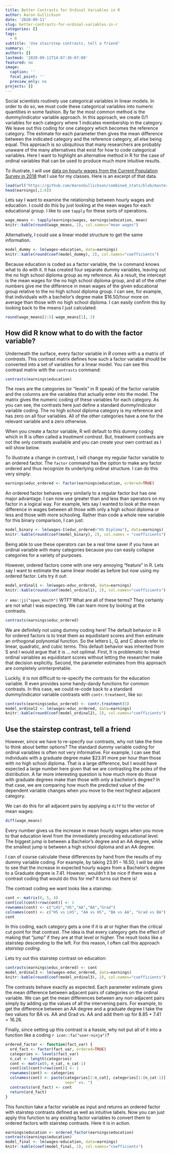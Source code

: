 ```yaml
---
title: Better Contrasts for Ordinal Variables in R
author: Aaron Gullickson
date: '2020-09-11'
slug: better-contrasts-for-ordinal-variables-in-r
categories: []
tags:
  - R
subtitle: 'Use stairstep contrasts, tell a friend'
summary: ''
authors: []
lastmod: '2020-09-11T14:07:36-07:00'
featured: no
image:
  caption: ''
  focal_point: ''
  preview_only: no
projects: []
---
```


Social scientists routinely use categorical variables in linear models. In order to do so, we must code these categorical variables into numeric quantities in some fashion. By far the most common method is the dummy/indicator variable approach. In this approach, we create 0/1 variables for each category where 1 indicates membership in the category. We leave out this coding for one category which becomes the reference category. The estimate for each parameter then gives the mean difference between the indicated category and the reference category, all else being equal. This approach is so ubiquitous that many researchers are probably unaware of the many alternatives that exist for how to code categorical variables. Here I want to highlight an alternative method in R for the case of ordinal variables that can be used to produce much more intuitive results.

To illustrate, I will use [data on hourly wages from the Current Population Survey in 2018](https://github.com/AaronGullickson/combined_stats/tree/master/example_datasets/earnings) that I use for my classes. Here is an excerpt of that data.

```r
load(url("https://github.com/AaronGullickson/combined_stats/blob/master/example_datasets/earnings/earnings.RData?raw=true"))
head(earnings[,1:6])
```

Lets say I want to examine the relationship between hourly wages and education. I could do this by just looking at the mean wages for each educational group. I like to use `tapply` for these sorts of operations.

```r
wage_means <- tapply(earnings$wages, earnings$education, mean)
knitr::kable(round(wage_means, 2), col.names="mean wages")
```

Alternatively, I could use a linear model structure to get the same information. 

```r
model_dummy <- lm(wages~education, data=earnings)
knitr::kable(round(coef(model_dummy), 2), col.names="coefficients")
```

Because education is coded as a factor variable, the `lm` command knows what to do with it. It has created four separate dummy variables, leaving out the no high school diploma group as my reference. As a result, the intercept is the mean wages for the no high school diploma group, and all of the other numbers give me the difference in mean wages of the given educational group relative to the no high school diploma group. I can see, for example, that individuals with a bachelor's degree make $16.50/hour more on average than those with no high school diploma. I can easily confirm this by looking back to the means I just calculated:

```r
round(wage_means[2:5]-wage_means[1], 2)
```

## How did R know what to do with the factor variable?

Underneath the surface, every factor variable in *R* comes with a a matrix of *contrasts*. This contrast matrix defines how such a factor variable should be converted into a set of variables for a linear model. You can see this contrast matrix with the `contrasts` command:

```r
contrasts(earnings$education)
```

The rows are the categories (or "levels" in R speak) of the factor variable and the columns are the variables that actually enter into the model. The matrix gives the numeric coding of these variables for each category. As you can see, the contrasts here just define a standard dummy/indicator variable coding. The no high school diploma category is my reference and has zero on all four variables. All of the other categories have a one for the relevant variable and a zero otherwise. 

When you create a factor variable, R will default to this dummy coding which in R is often called a *treatment contrast*. But, treatment contrasts are not the only contrasts available and you can create your own contrast as I will show below. 

To illustrate a change in contrast, I will change my regular factor variable to an ordered factor. The `factor` command has the option to make any factor ordered and thus recognize its underlying ordinal structure. I can do this very simply:

```r
earnings$educ_ordered <- factor(earnings$education, ordered=TRUE)
```

An ordered factor behaves very similarly to a regular factor but has one major advantage. I can now use greater than and less than operators on my factor in a logical way. For example, lets say I wanted to look at the mean difference in wages between all those with only a high school diploma or less and those with more schooling. Rather than code a whole new variable for this binary comparison, I can just:

```r
model_binary <- lm(wages~I(educ_ordered>"HS Diploma"), data=earnings)
knitr::kable(round(coef(model_binary), 2), col.names = "coefficients")
```

Being able to use these operators can be a real time saver if you have an ordinal variable with many categories because you can easily collapse categories for a variety of purposes. 

However, ordered factors come with one very annoying "feature" in R. Lets say I want to estimate the same linear model as before but now using my ordered factor. Lets try it out:

```r
model_ordinal1 <- lm(wages~educ_ordered, data=earnings)
knitr::kable(round(coef(model_ordinal1), 2), col.names="coefficients")
```

`r emo::ji("open_mouth")` WTF? What are all of these terms? They certainly are not what I was expecting. We can learn more by looking at the contrasts.

```r
contrasts(earnings$educ_ordered)
```

We are definitely not using dummy coding here! The default behavior in R for ordered factors is to treat them as equidistant scores and then estimate an orthogonal polynomial function. So the letters L, Q, and C above refer to linear, quadratic, and cubic terms. This default behavior was inherited from S and I would argue that it is ... not optimal. First, It is problematic to treat ordinal variables as equidistant scores without letting the researcher make that decision explicitly. Second, the parameter estimates from this approach are completely uninterpretable.

Luckily, it is not difficult to re-specify the contrasts for the education variable. R even provides some handy-dandy functions for common contrasts. In this case, we could re-code back to a standard dummy/indicator variable contrasts with `contr.treatment`, like so:

```r
contrasts(earnings$educ_ordered) <- contr.treatment(5)
model_ordinal2 <- lm(wages~educ_ordered, data=earnings)
knitr::kable(round(coef(model_ordinal2), 2), col.names="coefficients")
```

## Use the stairstep contrast, tell a friend

However, since we have to re-specify our contrasts, why not take the time to think about better options? The standard dummy variable coding for ordinal variables is often not very informative. For example, I can see that individuals with a graduate degree make $23.91 more per hour than those with no high school diploma. That is a large difference, but I would have expected a large number here given that we are contrasting the poles of the distribution. A far more interesting question is how much more do those with graduate degrees make than those with only a bachelor's degree? In that case, we are comparing how much the predicted value of the dependent variable changes when you move to the next highest adjacent category. 

We can do this for all adjacent pairs by applying a `diff` to the vector of mean wages:

```r
diff(wage_means)
```

Every number gives us the increase in mean hourly wages when you move to that education level from the immediately preceding educational level. The biggest jump is between a Bachelor's degree and an AA degree, while the smallest jump is between a high school diploma and an AA degree. 

I can of course calculate these differences by hand from the results of my dummy variable coding. For example, by taking $23.91-16.50$, I will be able to see that the increase in expected hourly wages from a Bachelor's degree to a Graduate degree is 7.41. However, wouldn't it be nice if there was a contrast coding that would do this for me? It turns out there is! 

The contrast coding we want looks like a stairstep.

```r
cont <- matrix(0, 5, 4)
cont[col(cont)<row(cont)] <- 1
rownames(cont) <- c("LHS","HS","AA","BA","Grad")
colnames(cont) <- c("HS vs LHS", "AA vs HS", "BA vs AA", "Grad vs BA")
cont
```

In this coding, each category gets a one if it is at or higher than the critical cut point for that contrast. The idea is that every category gets the effect of making that "jump" if they are at that level or higher. The result looks like a stairstep descending to the left. For this reason, I often call this approach *stairstep coding*.

Lets try out this stairstep contrast on education:

```r
contrasts(earnings$educ_ordered) <- cont
model_ordinal3 <- lm(wages~educ_ordered, data=earnings)
knitr::kable(round(coef(model_ordinal3), 2), col.names="coefficients") 
```

The contrasts behave exactly as expected. Each parameter estimate gives the mean difference between adjacent pairs of categories on the ordinal variable. We can get the mean differences between any non-adjacent pairs simply by adding up the values of all the intervening pairs. For example, to get the difference between an AA degree and a graduate degree I take the two values for BA vs. AA and Grad vs. AA and add them up for $8.85+7.41=16.26$.

Finally, since setting up this contrast is a hassle, why not put all of it into a function like a coding `r icon::fa("user-ninja")`? 

```r
ordered_factor <- function(fact_var) {
  ord_fact <- factor(fact_var, ordered=TRUE)
  categories <- levels(fact_var)
  n_cat <- length(categories)
  cont <- matrix(0, n_cat, n_cat-1)
  cont[col(cont)<row(cont)] <- 1
  rownames(cont) <- categories
  colnames(cont) <- paste(categories[2:n_cat], categories[1:(n_cat-1)],
                          sep=" vs. ")
  contrasts(ord_fact) <- cont
  return(ord_fact)
}
```

This function take a factor variable as input and returns an ordered factor with stairstep contrasts defined as well as intuitive labels. Now you can just apply this function to any existing factor variables to convert them to ordered factors with stairstep contrasts. Here it is in action.

```r
earnings$education <- ordered_factor(earnings$education)
contrasts(earnings$education)
model_final <- lm(wages~education, data=earnings)
knitr::kable(coef(model_final, 2), col.names="coefficients")
```


